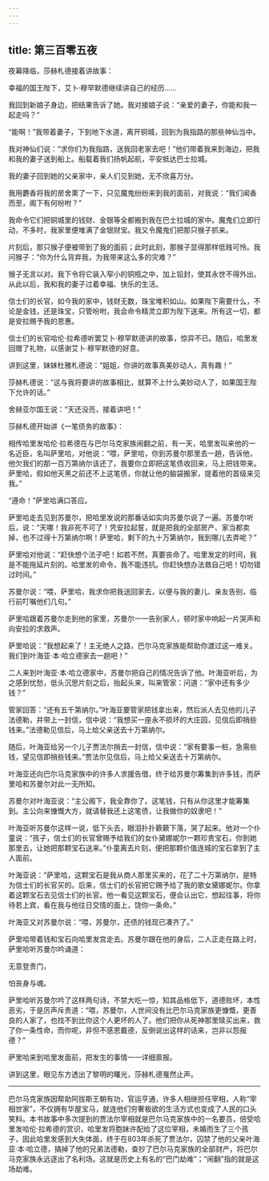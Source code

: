 ```yaml
---
---
---
```

title: 第三百零五夜
---






夜幕降临，莎赫札德接着讲故事：





幸福的国王陛下，艾卜·穆罕默德继续讲自己的经历……

我回到新娘子身边，把结果告诉了她。我对接娘子说：“亲爱的妻子，你能和我一起走吗？”

“能啊！”我带着妻子，下到地下水道，离开铜城，回到为我指路的那些神仙当中。

我对神仙们说：“求你们为我指路，送我回老家去吧！”他们带着我来到海边，把我和我的妻子送到船上。船载着我们扬帆起航，平安抵达巴士拉城。

我的妻子回到她的父亲家中，亲人们见到她，无不欣喜万分。

我用麝香将我的房舍熏了一下，只见魔鬼纷纷来到我的面前，对我说：“我们闻香而至，阁下有何吩咐？”

我命令它们把铜城里的钱财、金银等全都搬到我在巴士拉城的家中。魔鬼们立即行动，不多时，我家里便堆满了金银财宝。我又令魔鬼们把那只猴子抓来。

片刻后，那只猴子便被带到了我的面前；此时此刻，那猴子显得那样低贱可怜。我问猴子：“你为什么背弃我，为我带来这么多的灾难？”

猴子无言以对。我下令将它装入窄小的铜瓶之中，加上铅封，使其永世不得外出。从此以后，我和我的妻子过着幸福、快乐的生活。





信士们的长官，如今我的家中，钱财无数，珠宝堆积如山。如果陛下需要什么，不论是金钱，还是珠宝，只管吩咐，我会命令精灵立即为陛下送来。所有这一切，都是安拉赐予我的恩惠。

信士们的长官哈伦·拉希德听罢艾卜·穆罕默德讲的故事，惊异不已。随后，哈里发回赠了礼物，以感谢艾卜·穆罕默德的好意。

讲到这里，妹妹杜雅札德说：“姐姐，你讲的故事真美妙动人，真有趣！”

莎赫札德说：“这与我将要讲的故事相比，就算不上什么美妙动人了，如果国王陛下允许的话。”

舍赫亚尔国王说：“天还没亮，接着讲吧！”





莎赫札德开始讲《一笔债务的故事》：

相传哈里发哈伦·拉希德在与巴尔马克家族闹翻之前，有一天，哈里发叫来他的一名近臣，名叫萨里哈，对他说：“喂，萨里哈，你到苏曼尔那里去一趟，告诉他，他欠我们的那一百万第纳尔该还了。我要你立即把这笔债收回来，马上把钱带来。萨里哈，假如他天黑之前还不上这笔债，你就让他的脑袋搬家，提着他的首级来见我。”

“遵命！”萨里哈满口答应。

萨里哈走去见到苏曼尔，把哈里发说的那番话如实向苏曼尔说了一遍。苏曼尔听后，说：“天哪！我非死不可了！凭安拉起誓，就是把我的全部房产、家当都卖掉，也不过得十万第纳尔啊！萨里哈，剩下的九十万第纳尔，我到哪儿去弄呢？”

萨里哈对他说：“赶快想个法子吧！如若不然，真要丧命了。哈里发定的时间，我是不能拖延片刻的。哈里发的命令，我不能违抗。你赶快想办法救自己吧！切勿错过时间。”

苏曼尔说：“喂，萨里哈，我求你把我送回家去，以便与我的妻儿、亲友告别，临行前叮嘱他们几句。”

萨里哈跟着苏曼尔走到他的家里，苏曼尔一一告别家人，顿时家中响起一片哭声和向安拉的求救声。

萨里哈说：“我想起来了！主无绝人之路，巴尔马克家族能帮助你渡过这一难关。我们到叶海亚·本·哈立德家去一趟吧！”

二人来到叶海亚·本·哈立德家中，苏曼尔把自己的情况告诉了他。叶海亚听后，为之感到忧愁，低头沉思片刻之后，抬起头来，叫来管家：问道：“家中还有多少钱？”

管家回答：“还有五千第纳尔。”叶海亚要管家把钱拿出来，然后派人去见他的儿子法德勒，并带上一封信，信中说：“我想买一座永不损坏的大庄园，见信后即捎些钱来。”法德勒见信后，马上给父亲送去十万第纳尔。

随后，叶海亚给另一个儿子贾法尔捎去一封信，信中说：“家有要事一桩，急需些钱，望见信即捎些钱来。”贾法尔见信后，马上给父亲送去十万第纳尔。

叶海亚还向巴尔马克家族中的许多人求援告借，终于给苏曼尔筹集到许多钱，而萨里哈和苏曼尔对此一无所知。

苏曼尔对叶海亚说：“主公阁下，我全靠你了。这笔钱，只有从你这里才能筹集到。主公向来慷慨大方，就请替我还上这笔债，让我做你的奴隶吧！”

叶海亚听苏曼尔这样一说，低下头去，眼泪扑扑簌簌下落，哭了起来。他对一个仆童说：“孩子，信士们的长官曾赐予给我们的女仆黛娜妮尔一颗珍贵宝石，你到她那里去，让她把那颗宝石送来。”仆童离去片刻，便把那颗价值连城的宝石拿到了主人面前。

叶海亚说：“萨里哈，这颗宝石是我从商人那里买来的，花了二十万第纳尔，是特为信士们的长官买的。后来，信士们的长官把它赐予给了我的歌女黛娜妮尔。你拿着这颗宝石去见信士们的长官。他一看见这颗宝石，便会认出它，想起往事，将你待若上宾，看在我与他往日交情的面上，饶你一条命。”

叶海亚又对苏曼尔说：“喂，苏曼尔，还债的钱现已凑齐了。”

萨里哈带着钱和宝石向哈里发宫走去。苏曼尔跟在他的身后，二人正走在路上时，萨里哈听苏曼尔吟诵道：


无意登贵门，

怕丧身与魂。



萨里哈听苏曼尔吟了这样两句诗，不禁大吃一惊，知其品格低下，道德败坏，本性恶劣，于是厉声斥责道：“喂，苏曼尔，人世间没有比巴尔马克家族更慷慨，更善良的人家了，也找不到比你这个人更坏的人了。他们把你从死神那里赎买出来，救了你一条性命，而你呢，非但不感恩戴德，反倒说出这样的话来，岂非以怨报德？”

萨里哈来到哈里发面前，把发生的事情一一详细禀报。





讲到这里，眼见东方透出了黎明的曙光，莎赫札德戛然止声。



***





巴尔马克家族因帮助阿拔斯王朝有功，官运亨通，许多人相继担任宰相，人称“宰相世家”，不仅拥有华屋宝马，就连他们穷奢极欲的生活方式也变成了人民的口头笑料。本书故事中多次提到的贾法尔宰相就是巴尔马克家族中的一名要员，倍受哈里发哈伦·拉希德的赏识，哈里发将胞妹许配给了这位宰相，未婚而生了三个孩子，因此哈里发感到大失体面，终于在803年杀死了贾法尔，囚禁了他的父亲叶海亚·本·哈立德，搞掉了他的兄弟法德勒，查抄了巴尔马克家族的全部财产，将巴尔马克家族永远逐出了名利场。这就是历史上有名的“巴门劫难”；“闹翻”指的就是这场劫难。​​​